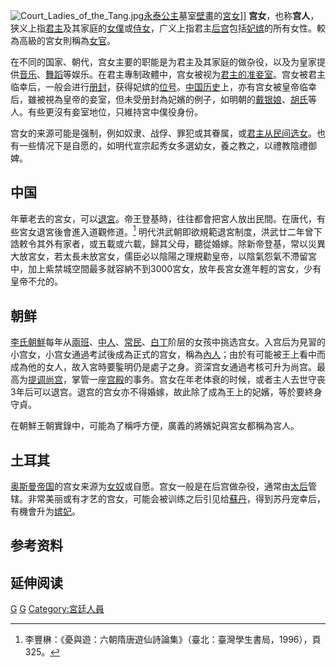 {{otheruses}}
[[File:Court_Ladies_of_the_Tang.jpg|right]][[永泰公主|永泰公主]]墓室[[壁畫|壁畫]]的[[宮女|宮女]]]]
'''宫女'''，也称'''宫人'''，狭义上指[[君主|君主]]及其家庭的[[女僕|女僕]]或[[侍女|侍女]]，广义上指君主[[后宫|后宫]]包括[[妃嫔|妃嫔]]的所有女性。較為高級的宮女則稱為[[女官|女官]]。

在不同的国家、朝代，宫女主要的职能是为君主及其家庭的做杂役，以及为皇家提供[[音乐|音乐]]、[[舞蹈|舞蹈]]等娱乐。在君主專制政體中，宫女被视为[[君主妾室|君主的准妾室]]。宫女被君主临幸后，一般会进行[[册封|册封]]，获得妃嫔的[[位号|位号]]。[[中国历史|中国历史]]上，亦有宫女被皇帝临幸后，雖被視為皇帝的妾室，但未受册封為妃嬪的例子，如明朝的[[戴银娘|戴银娘]]、[[胡侍御_(明神宗)|胡氏]]等人。有些更沒有妾室地位，只維持宮中僕役身份。

宫女的来源可能是强制，例如奴隶、战俘、罪犯或其眷属，或[[宮女采選|君主从民间选女]]。也有一些情况下是自愿的，如明代宣宗起秀女多選幼女，養之教之，以禮教陰禮御婢。

== 中国 ==
{{main|中國後宮}}
年華老去的宮女，可以[[退宮|退宮]]。帝王登基時，往往都會把宮人放出民間。在唐代，有些宮女退宮後會進入道觀修道。<ref>李豐楙：《憂與遊：六朝隋唐遊仙詩論集》（臺北：臺灣學生書局，1996），頁325。</ref>
明代洪武朝即欲規範退宮制度，洪武廿二年曾下誥敕令其外有家者，或五載或六載，歸其父母，聽從婚嫁。除新帝登基，常以災異大放宮女，若太長未放宮女，儒臣必以陰陽之理規勸皇帝，以陰氣怨氣不滯留宮中，加上紫禁城空間最多就容納不到3000宮女，放年長宮女進年輕的宮女，少有皇帝不允的。

== 朝鲜 ==
[[李氏朝鮮|李氏朝鮮]]每年从[[兩班|兩班]]、[[中人|中人]]、[[常民|常民]]、[[白丁|白丁]]阶层的女孩中挑选宫女。入宫后为見習的小宫女，小宫女通過考試後成為正式的宫女，稱為[[內人|內人]]；由於有可能被王上看中而成為他的女人，故入宮時要鍳明仍是處子之身。资深宫女通過考核可升为尚宫。最高为[[提调尚宫|提调尚宫]]，掌管一座[[宫殿|宫殿]]的事务。宫女在年老体衰的时候，或者主人去世守丧3年后可以退宫。退宫的宫女亦不得婚嫁，故此除了成為王上的妃嬪，等於要終身守貞。 

在朝鮮王朝實錄中，可能為了稱呼方便，廣義的將嬪妃與宮女都稱為宮人。

== 土耳其 ==
{{main|宮女 (鄂圖曼帝國)}}
[[奥斯曼帝国|奥斯曼帝国]]的宫女来源为[[女奴|女奴]]或自愿。宫女一般是在后宫做杂役，通常由[[太后|太后]]管辖。非常美丽或有才艺的宫女，可能会被训练之后引见给[[蘇丹_(稱謂)|蘇丹]]，得到苏丹宠幸后，有機會升为[[嫔妃|嫔妃]]。

== 参考资料 ==
{{reflist}}

== 延伸阅读 ==
{{Wikisource further reading}}

[[Category:傳統女性職業|G]]
[[Category:後宮|G]]
[[Category:宮廷人員|Category:宮廷人員]]